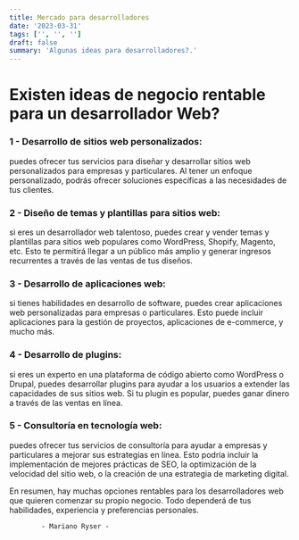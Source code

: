 ```yaml
---
title: Mercado para desarrolladores
date: '2023-03-31'
tags: ['', '', '']
draft: false
summary: 'Algunas ideas para desarrolladores?.'
---
```


# Existen ideas de negocio rentable para un desarrollador Web?

### 1 - Desarrollo de sitios web personalizados:

puedes ofrecer tus servicios para diseñar y desarrollar sitios web personalizados para empresas y particulares. Al tener un enfoque personalizado, podrás ofrecer soluciones específicas a las necesidades de tus clientes.

### 2 - Diseño de temas y plantillas para sitios web:

si eres un desarrollador web talentoso, puedes crear y vender temas y plantillas para sitios web populares como WordPress, Shopify, Magento, etc. Esto te permitirá llegar a un público más amplio y generar ingresos recurrentes a través de las ventas de tus diseños.

### 3 - Desarrollo de aplicaciones web:

si tienes habilidades en desarrollo de software, puedes crear aplicaciones web personalizadas para empresas o particulares. Esto puede incluir aplicaciones para la gestión de proyectos, aplicaciones de e-commerce, y mucho más.

### 4 - Desarrollo de plugins:

si eres un experto en una plataforma de código abierto como WordPress o Drupal, puedes desarrollar plugins para ayudar a los usuarios a extender las capacidades de sus sitios web. Si tu plugin es popular, puedes ganar dinero a través de las ventas en línea.

### 5 - Consultoría en tecnología web:

puedes ofrecer tus servicios de consultoría para ayudar a empresas y particulares a mejorar sus estrategias en línea. Esto podría incluir la implementación de mejores prácticas de SEO, la optimización de la velocidad del sitio web, o la creación de una estrategia de marketing digital.

En resumen, hay muchas opciones rentables para los desarrolladores web que quieren comenzar su propio negocio. Todo dependerá de tus habilidades, experiencia y preferencias personales.

            - Mariano Ryser -
